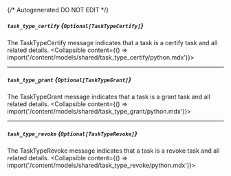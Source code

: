{/* Autogenerated DO NOT EDIT  */}

##### `task_type_certify` *{`Optional[TaskTypeCertify]`}*
The TaskTypeCertify message indicates that a task is a certify task and all related details.
<Collapsible content={() => import('/content/models/shared/task_type_certify/python.mdx')}>
</Collapsible>

---
##### `task_type_grant` *{`Optional[TaskTypeGrant]`}*
The TaskTypeGrant message indicates that a task is a grant task and all related details.
<Collapsible content={() => import('/content/models/shared/task_type_grant/python.mdx')}>
</Collapsible>

---
##### `task_type_revoke` *{`Optional[TaskTypeRevoke]`}*
The TaskTypeRevoke message indicates that a task is a revoke task and all related details.
<Collapsible content={() => import('/content/models/shared/task_type_revoke/python.mdx')}>
</Collapsible>

